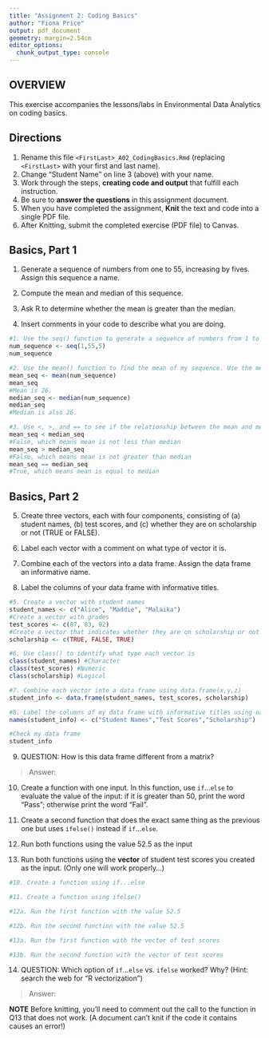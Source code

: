 ```yaml
---
title: "Assignment 2: Coding Basics"
author: "Fiona Price"
output: pdf_document
geometry: margin=2.54cm
editor_options: 
  chunk_output_type: console
---
```


## OVERVIEW

This exercise accompanies the lessons/labs in Environmental Data Analytics on coding basics.

## Directions

1.  Rename this file `<FirstLast>_A02_CodingBasics.Rmd` (replacing `<FirstLast>` with your first and last name).
2.  Change "Student Name" on line 3 (above) with your name.
3.  Work through the steps, **creating code and output** that fulfill each instruction.
4.  Be sure to **answer the questions** in this assignment document.
5.  When you have completed the assignment, **Knit** the text and code into a single PDF file.
6.  After Knitting, submit the completed exercise (PDF file) to Canvas.

## Basics, Part 1

1.  Generate a sequence of numbers from one to 55, increasing by fives. Assign this sequence a name.

2.  Compute the mean and median of this sequence.

3.  Ask R to determine whether the mean is greater than the median.

4.  Insert comments in your code to describe what you are doing.

```r
#1. Use the seq() function to generate a sequence of numbers from 1 to 55. The "from" argument is 1, the "to" argument is 55, and the "by" argument is 5.
num_sequence <- seq(1,55,5)
num_sequence

#2. Use the mean() function to find the mean of my sequence. Use the median() function to find the median of my sequence.
mean_seq <- mean(num_sequence)
mean_seq
#Mean is 26.
median_seq <- median(num_sequence)
median_seq
#Median is also 26. 

#3. Use <, >, and == to see if the relationship between the mean and median. These will return "TRUE" or "FALSE" statements.
mean_seq < median_seq
#False, which means mean is not less than median
mean_seq > median_seq
#False, which means mean is not greater than median
mean_seq == median_seq
#True, which means mean is equal to median

```

## Basics, Part 2

5.  Create three vectors, each with four components, consisting of (a) student names, (b) test scores, and (c) whether they are on scholarship or not (TRUE or FALSE).

6.  Label each vector with a comment on what type of vector it is.

7.  Combine each of the vectors into a data frame. Assign the data frame an informative name.

8.  Label the columns of your data frame with informative titles.

```r
#5. Create a vector with student names
student_names <- c("Alice", "Maddie", "Malaika")
#Create a vector with grades
test_scores <- c(87, 83, 92)
#Create a vector that indicates whether they are on scholarship or not
scholarship <- c(TRUE, FALSE, TRUE)

#6. Use class() to identify what type each vector is
class(student_names) #Character 
class(test_scores) #Numeric 
class(scholarship) #Logical

#7. Combine each vector into a data frame using data.frame(x,y,z)
student_info <- data.frame(student_names, test_scores, scholarship)

#8. Label the columns of my data frame with informative titles using names(). 
names(student_info) <- c("Student Names","Test Scores","Scholarship")

#Check my data frame
student_info

```

9.  QUESTION: How is this data frame different from a matrix?

> Answer:

10. Create a function with one input. In this function, use `if`...`else` to evaluate the value of the input: if it is greater than 50, print the word "Pass"; otherwise print the word "Fail". 

11. Create a second function that does the exact same thing as the previous one but uses `ifelse()` instead if `if`...`else `. 

12. Run both functions using the value 52.5 as the input

13. Run both functions using the **vector** of student test scores you created as the input. (Only one will work properly...)

```r
#10. Create a function using if...else

#11. Create a function using ifelse()

#12a. Run the first function with the value 52.5

#12b. Run the second function with the value 52.5

#13a. Run the first function with the vector of test scores

#13b. Run the second function with the vector of test scores
```

14. QUESTION: Which option of `if`...`else` vs. `ifelse` worked? Why? (Hint: search the web for "R vectorization")

> Answer:


**NOTE** Before knitting, you'll need to comment out the call to the function in Q13 that does not work. (A document can't knit if the code it contains causes an error!)
